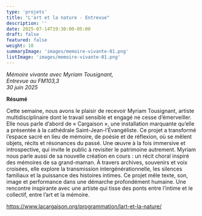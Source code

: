 ```yaml
---
type: 'projets'
title: "L'art et la nature - Entrevue"
description: ''
date: 2025-07-14T19:30:00-05:00
draft: false
featured: false
weight: 10
summaryImage: 'images/memoire-vivante-01.png'
listImage: 'images/memoire-vivante-01.png'
---
```


_Mémoire vivante avec Myriam Tousignant,  
Entrevue au FM103,3   
30 juin 2025_

<YouTubeEmbed id="SpU74pS0HH8" />

**Résumé**

Cette semaine, nous avons le plaisir de recevoir Myriam Tousignant, artiste multidisciplinaire dont le travail sensible et engagé ne cesse d’émerveiller. Elle nous parle d’abord de « Cargaison », une installation marquante qu’elle a présentée à la cathédrale Saint-Jean-l’Évangéliste. Ce projet a transformé l’espace sacré en lieu de mémoire, de poésie et de réflexion, où se mêlent objets, récits et résonances du passé. Une œuvre à la fois immersive et introspective, qui invite le public à revisiter le patrimoine autrement. Myriam nous parle aussi de sa nouvelle création en cours : un récit choral inspiré des mémoires de sa grand-maman. À travers archives, souvenirs et voix croisées, elle explore la transmission intergénérationnelle, les silences familiaux et la puissance des histoires intimes. Ce projet mêle texte, son, image et performance dans une démarche profondément humaine. Une rencontre inspirante avec une artiste qui tisse des ponts entre l’intime et le collectif, entre l’art et la mémoire.

https://www.lacargaison.org/programmation/lart-et-la-nature/